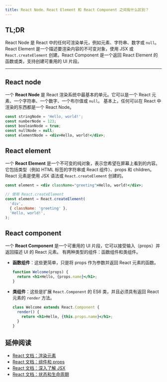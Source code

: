 ```yaml
---
title: React Node、React Element 和 React Component 之间有什么区别？
---
```


## TL;DR

React Node 是 React 中的任何可渲染单元，例如元素、字符串、数字或 `null`。React Element 是一个描述要渲染内容的不可变对象，使用 JSX 或 `React.createElement` 创建。React Component 是一个返回 React Element 的函数或类，支持创建可重用的 UI 片段。

***

## React node

一个 **React Node** 是 React 渲染系统中最基本的单元。它可以是一个 React 元素、一个字符串、一个数字、一个布尔值或 `null`。 基本上，任何可以在 React 中渲染的东西都是一个 React Node。

```jsx
const stringNode = 'Hello, world!';
const numberNode = 123;
const booleanNode = true;
const nullNode = null;
const elementNode = <div>Hello, world!</div>;
```

## React element

一个 **React Element** 是一个不可变的纯对象，表示您希望在屏幕上看到的内容。它包括类型（例如 HTML 标签的字符串或 React 组件）、props 和 children。React 元素是使用 JSX 语法或 `React.createElement` 创建的。

```jsx
const element = <div className="greeting">Hello, world!</div>;

// 使用 React.createElement
const element = React.createElement(
  'div',
  { className: 'greeting' },
  'Hello, world!',
);
```

## React component

一个 **React Component** 是一个可重用的 UI 片段，它可以接受输入（props）并返回描述 UI 的 React 元素。 有两种类型的组件：函数组件和类组件。

*   **函数组件**：这些更简单，只是将 props 作为参数并返回 React 元素的函数。

    ```jsx
    function Welcome(props) {
      return <h1>Hello, {props.name}</h1>;
    }
    ```

*   **类组件**：这些是扩展 `React.Component` 的 ES6 类，并且必须具有返回 React 元素的 `render` 方法。
    ```jsx
    class Welcome extends React.Component {
      render() {
        return <h1>Hello, {this.props.name}</h1>;
      }
    }
    ```

## 延伸阅读

*   [React 文档：渲染元素](https://reactjs.org/docs/rendering-elements.html)
*   [React 文档：组件和 props](https://reactjs.org/docs/components-and-props.html)
*   [React 文档：深入了解 JSX](https://reactjs.org/docs/jsx-in-depth.html)
*   [React 文档：状态和生命周期](https://reactjs.org/docs/state-and-lifecycle.html)
